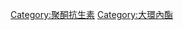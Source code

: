 {{Commonscat|Macrolide antibiotics}}

[[Category:聚酮抗生素|Category:聚酮抗生素]]
[[Category:大環內酯|Category:大環內酯]]